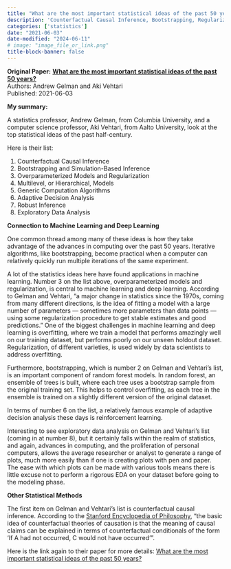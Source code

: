 ```yaml
---
title: "What are the most important statistical ideas of the past 50 years?"
description: 'Counterfactual Causal Inference, Bootstrapping, Regularization, and more from Andrew Gelman and Aki Vehtari'
categories: ['statistics']
date: "2021-06-03"
date-modified: "2024-06-11"
# image: "image_file_or_link.png"
title-block-banner: false
---
```


::: {.hero-banner}
::: {.hero-text}
**Original Paper:**
**[What are the most important statistical ideas of the past 50 years?](https://arxiv.org/abs/2012.00174)** <br>
Authors: Andrew Gelman and Aki Vehtari <br>
Published: 2021-06-03
:::
<!-- ::: {.hero-image}
![](image_file_or_link.png)
::: -->
:::

**My summary:**

A statistics professor, Andrew Gelman, from Columbia University, and a computer
science professor, Aki Vehtari, from Aalto University, look at the top
statistical ideas of the past half-century.

Here is their list:

1. Counterfactual Causal Inference
2. Bootstrapping and Simulation-Based Inference
3. Overparameterized Models and Regularization
4. Multilevel, or Hierarchical, Models
5. Generic Computation Algorithms
6. Adaptive Decision Analysis
7. Robust Inference
8. Exploratory Data Analysis

**Connection to Machine Learning and Deep Learning**

One common thread among many of these ideas is how they take advantage of the
advances in computing over the past 50 years. Iterative algorithms, like
bootstrapping, become practical when a computer can relatively quickly run
multiple iterations of the same experiment.

A lot of the statistics ideas here have found applications in machine learning.
Number 3 on the list above, overparameterized models and regularization, is
central to machine learning and deep learning. According to Gelman and Vehtari,
"a major change in statistics since the 1970s, coming from many different
directions, is the idea of fitting a model with a large number of parameters —
sometimes more parameters than data points — using some regularization
procedure to get stable estimates and good predictions." One of the biggest
challenges in machine learning and deep learning is overfitting, where we train
a model that performs amazingly well on our training dataset, but performs
poorly on our unseen holdout dataset. Regularization, of different varieties,
is used widely by data scientists to address overfitting.

Furthermore, bootstrapping, which is number 2 on Gelman and Vehtari's list, is
an important component of random forest models. In random forest, an ensemble
of trees is built, where each tree uses a bootstrap sample from the original
training set. This helps to control overfitting, as each tree in the ensemble
is trained on a slightly different version of the original dataset.

In terms of number 6 on the list, a relatively famous example of adaptive
decision analysis these days is reinforcement learning.

Interesting to see exploratory data analysis on Gelman and Vehtari's list
(coming in at number 8), but it certainly falls within the realm of statistics,
and again, advances in computing, and the proliferation of personal computers,
allows the average researcher or analyst to generate a range of plots, much
more easily than if one is creating plots with pen and paper. The ease with
which plots can be made with various tools means there is little excuse not to
perform a rigorous EDA on your dataset before going to the modeling phase.

**Other Statistical Methods**

The first item on Gelman and Vehtari's list is counterfactual causal inference.
According to the [Stanford Encyclopedia of Philosophy](https://plato.stanford.edu/entries/causation-counterfactual/),
"the basic idea of counterfactual theories of causation is that the meaning of
causal claims can be explained in terms of counterfactual conditionals of the
form 'If A had not occurred, C would not have occurred'".

Here is the link again to their paper for more details:
[What are the most important statistical ideas of the past 50 years?](https://arxiv.org/abs/2012.00174)
